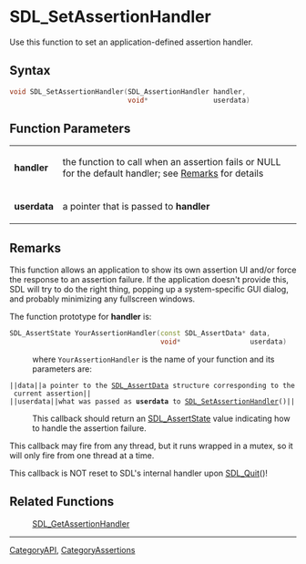 
= SDL_SetAssertionHandler =
Use this function to set an application-defined assertion handler.


== Syntax ==
<syntaxhighlight lang='c++'>
void SDL_SetAssertionHandler(SDL_AssertionHandler handler,
                             void*                userdata)
</syntaxhighlight>

== Function Parameters ==
{|
|'''handler'''
|the function to call when an assertion fails or NULL for the default handler; see [[#Remarks|Remarks]] for details
|-
|'''userdata'''
|a pointer that is passed to '''handler'''
|}

== Remarks ==
This function allows an application to show its own assertion UI and/or force the response to an assertion failure. If the application doesn't provide this, SDL will try to do the right thing, popping up a system-specific GUI dialog, and probably minimizing any fullscreen windows.

The function prototype for '''handler''' is:
<syntaxhighlight lang='c++'>
SDL_AssertState YourAssertionHandler(const SDL_AssertData* data,
                                     void*                 userdata)
</syntaxhighlight>
: where <code>YourAssertionHandler</code> is the name of your function and its parameters are:
 ||<code>data</code>||a pointer to the [[SDL_AssertData]] structure corresponding to the current assertion||
 ||<code>userdata</code>||what was passed as '''userdata''' to [[SDL_SetAssertionHandler]]()||

:This callback should return an [[SDL_AssertState]] value indicating how to handle the assertion failure.

This callback may fire from any thread, but it runs wrapped in a mutex, so it will only fire from one thread at a time.

This callback is NOT reset to SDL's internal handler upon [[SDL_Quit]]()!

== Related Functions ==
:[[SDL_GetAssertionHandler]]

----
[[CategoryAPI]], [[CategoryAssertions]]
